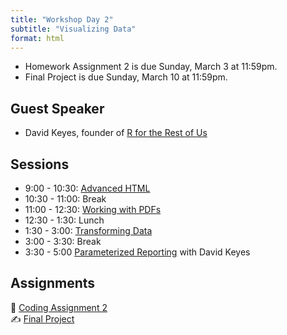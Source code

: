 ```yaml
---
title: "Workshop Day 2"
subtitle: "Visualizing Data"
format: html
---
```


::: {.callout-important}
- Homework Assignment 2 is due Sunday, March 3 at 11:59pm.
- Final Project is due Sunday, March 10 at 11:59pm.
:::

## Guest Speaker

- David Keyes, founder of [R for the Rest of Us](https://rfortherestofus.com/)

## Sessions

- 9:00 - 10:30: [Advanced HTML]()
- 10:30 - 11:00: Break
- 11:00 - 12:30: [Working with PDFs]()
- 12:30 - 1:30: Lunch
- 1:30 - 3:00: [Transforming Data]()
- 3:00 - 3:30: Break
- 3:30 - 5:00 [Parameterized Reporting](/slides/session-2.5.qmd) with David Keyes

## Assignments

| 🧮 [Coding Assignment 2]()
| ✍️ [Final Project]()